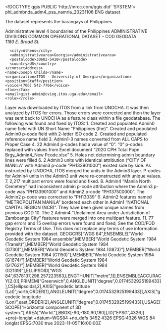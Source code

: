 <!DOCTYPE qgis PUBLIC 'http://mrcc.com/qgis.dtd' 'SYSTEM'>
<qgis version="3.34.10-Prizren">
  <identifier>phl_admbnda_adm4_psa_namria_20231106</identifier>
  <parentidentifier></parentidentifier>
  <language>ENG</language>
  <type>dataset</type>
  <title>PHILIPPINES (THE): Admin Level 4 Boundaries</title>
  <abstract>The dataset represents the barangays of Philippines

Administrative level 4 boundaries of the Philippines</abstract>
  <keywords vocabulary="Search keys">
    <keyword>ADMINISTRATIVE DIVISIONS</keyword>
    <keyword>COMMON OPERATIONAL DATASET - COD</keyword>
    <keyword>GEODATA</keyword>
  </keywords>
  <contact>
    <contactAddress>
      <type></type>
      <address>1180 E. Broad St.</address>
      <city>Athens</city>
      <administrativearea>Georgia</administrativearea>
      <postalcode>30602-5418</postalcode>
      <country>US</country>
    </contactAddress>
    <name>Joseph Childs</name>
    <organization>ITOS - University of Georgia</organization>
    <position>Staff</position>
    <voice>(706) 542-7766</voice>
    <fax></fax>
    <email>gist-admin@cviog.itos.uga.edu</email>
    <role></role>
  </contact>
  <links/>
  <history>Layer was downloaded by ITOS from a link from UNOCHA. It was then analyzed by ITOS for errors. Those errors were corrected and then the layer was sent back to UNOCHA as a feature class within a file geodatabase. The following was found and fixed by ITOS: 1. Created and populated Admin0 name field with UN Short Name "Philippines (the)". Created and populated Admin0 p-code field with 2-letter ISO code 2. Created and populated reference name field 3. Admin1-3 names converted from ALL CAPS to Proper Case 4. 22 Admin4 p-codes had a value of "0". "0" p-codes replaced with values from Excel document "2020 CPH Total Popn Brgy_Admin4_New Pcode.xlsx" 5. Holes not determining admin boundary lines were filled 6. 2 Admin3 units with identical attribution ("CITY OF MANILA" with Admin3 p-code "PH133901000") existed side by side. As instructed by UNOCHA, ITOS merged the units in the Admin3 layer. P-codes for Admin4 units in the Admin3 unit were re-constructed with unique values. 7. 2,217 multipart errors were found and fixed. 8. Admin4 "Manila North Cemetery" had inconsistent admin p-code attribution where the Admin3 p-code was "PH133901000" and Admin2 p-code "PH137500000". The Admin2 p-code was corrected to "PH13039" 9. Admin2 features named "METROPOLITAN MANILA" bordered each other in Admin1 "NATIONAL CAPITAL REGION (NCR)". They have been given unique names from previous COD 10. The 2 Admin4 "Unclaimed Area under Jurisdiction of Zamboanga City" features were merged into one multipart feature. 11. 77 gap errors and 15 overlap errors were found and fixed,</history>
  <dates>
    <date type="Created" value="2022-11-09T00:00:00"/>
    <date type="Published" value="2023-11-06T00:00:00"/>
  </dates>
  <fees></fees>
  <constraints type="Limitations of use">See the COD/FOD Registry Terms of Use. This does not replace any terms of use information provided with the dataset.</constraints>
  <encoding></encoding>
  <crs>
    <spatialrefsys nativeFormat="Wkt">
      <wkt>GEOGCRS["WGS 84",ENSEMBLE["World Geodetic System 1984 ensemble",MEMBER["World Geodetic System 1984 (Transit)"],MEMBER["World Geodetic System 1984 (G730)"],MEMBER["World Geodetic System 1984 (G873)"],MEMBER["World Geodetic System 1984 (G1150)"],MEMBER["World Geodetic System 1984 (G1674)"],MEMBER["World Geodetic System 1984 (G1762)"],MEMBER["World Geodetic System 1984 (G2139)"],ELLIPSOID["WGS 84",6378137,298.257223563,LENGTHUNIT["metre",1]],ENSEMBLEACCURACY[2.0]],PRIMEM["Greenwich",0,ANGLEUNIT["degree",0.0174532925199433]],CS[ellipsoidal,2],AXIS["geodetic latitude (Lat)",north,ORDER[1],ANGLEUNIT["degree",0.0174532925199433]],AXIS["geodetic longitude (Lon)",east,ORDER[2],ANGLEUNIT["degree",0.0174532925199433]],USAGE[SCOPE["Horizontal component of 3D system."],AREA["World."],BBOX[-90,-180,90,180]],ID["EPSG",4326]]</wkt>
      <proj4>+proj=longlat +datum=WGS84 +no_defs</proj4>
      <srsid>3452</srsid>
      <srid>4326</srid>
      <authid>EPSG:4326</authid>
      <description>WGS 84</description>
      <projectionacronym>longlat</projectionacronym>
      <ellipsoidacronym>EPSG:7030</ellipsoidacronym>
      <geographicflag>true</geographicflag>
    </spatialrefsys>
  </crs>
  <extent>
    <spatial maxz="0" crs="EPSG:4326" maxy="21.12188499999999891" minx="114.27789199999999425" maxx="126.60496600000000456" dimensions="2" minz="0" miny="4.58729399999999998"/>
    <temporal>
      <period>
        <start>2023-11-05T16:00:00Z</start>
        <end></end>
      </period>
    </temporal>
    <temporal>
      <period>
        <start></start>
        <end></end>
      </period>
    </temporal>
  </extent>
</qgis>
